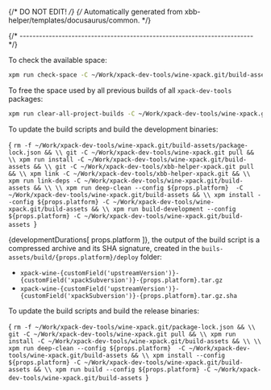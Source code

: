 {/* DO NOT EDIT! */}
{/* Automatically generated from xbb-helper/templates/docusaurus/common. */}




{/* ------------------------------------------------------------------------ */}

To check the available space:

```sh
xpm run check-space -C ~/Work/xpack-dev-tools/wine-xpack.git/build-assets
```

To free the space used by all previous builds of all `xpack-dev-tools` packages:

```sh
xpm run clear-all-project-builds -C ~/Work/xpack-dev-tools/wine-xpack.git/build-assets
```

To update the build scripts and build the development binaries:

<CodeBlock language="sh"> {
`rm -f ~/Work/xpack-dev-tools/wine-xpack.git/build-assets/package-lock.json && \\
git -C ~/Work/xpack-dev-tools/wine-xpack.git pull && \\
xpm run install -C ~/Work/xpack-dev-tools/wine-xpack.git/build-assets && \\
git -C ~/Work/xpack-dev-tools/xbb-helper-xpack.git pull && \\
xpm link -C ~/Work/xpack-dev-tools/xbb-helper-xpack.git && \\
xpm run link-deps -C ~/Work/xpack-dev-tools/wine-xpack.git/build-assets && \\
\\
xpm run deep-clean --config ${props.platform}  -C ~/Work/xpack-dev-tools/wine-xpack.git/build-assets && \\
xpm install --config ${props.platform} -C ~/Work/xpack-dev-tools/wine-xpack.git/build-assets && \\
xpm run build-development --config ${props.platform} -C ~/Work/xpack-dev-tools/wine-xpack.git/build-assets
`} </CodeBlock>

{developmentDurations[ props.platform ]}, the output of the build script is a compressed
archive and its SHA signature, created in
the <code>buils-assets/build/{props.platform}/deploy</code> folder:

* <code>xpack-wine-{customField('upstreamVersion')}-{customField('xpackSubversion')}-{props.platform}.tar.gz</code>
* <code>xpack-wine-{customField('upstreamVersion')}-{customField('xpackSubversion')}-{props.platform}.tar.gz.sha</code>

To update the build scripts and build the release binaries:

<CodeBlock language="sh"> {
`rm -f ~/Work/xpack-dev-tools/wine-xpack.git/package-lock.json && \\
git -C ~/Work/xpack-dev-tools/wine-xpack.git pull && \\
xpm run install -C ~/Work/xpack-dev-tools/wine-xpack.git/build-assets && \\
\\
xpm run deep-clean --config ${props.platform}  -C ~/Work/xpack-dev-tools/wine-xpack.git/build-assets && \\
xpm install --config ${props.platform} -C ~/Work/xpack-dev-tools/wine-xpack.git/build-assets && \\
xpm run build --config ${props.platform} -C ~/Work/xpack-dev-tools/wine-xpack.git/build-assets
`} </CodeBlock>
